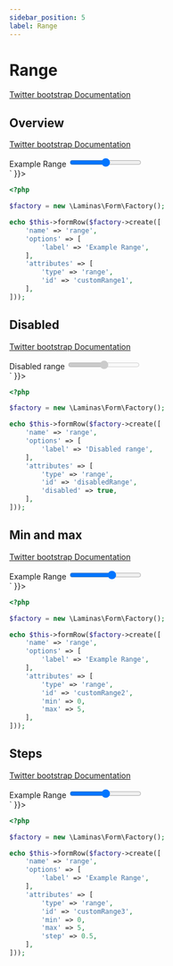 ```yaml
---
sidebar_position: 5
label: Range
---
```



# Range

[Twitter bootstrap Documentation](https://getbootstrap.com/docs/5.3/forms/range)

## Overview

[Twitter bootstrap Documentation](https://getbootstrap.com/docs/5.3/forms/range/#overview)

<Tabs>
<TabItem value="result" label="Result" default>
  <HtmlCode bootstrapVersion="5.3">
      <div dangerouslySetInnerHTML={{ __html: `<div class="mb-3">
    <label class="form-label" for="customRange1">Example Range</label>
    <input class="form-range" id="customRange1" name="range" type="range" value="">
</div>` }}></div>
  </HtmlCode>
</TabItem>
<TabItem value="source" label="Source">

```php
<?php

$factory = new \Laminas\Form\Factory();

echo $this->formRow($factory->create([
    'name' => 'range',
    'options' => [
        'label' => 'Example Range',
    ],
    'attributes' => [
        'type' => 'range',
        'id' => 'customRange1',
    ],
]));
```

</TabItem>
</Tabs>

## Disabled

[Twitter bootstrap Documentation](https://getbootstrap.com/docs/5.3/forms/range/#disabled)

<Tabs>
<TabItem value="result" label="Result" default>
  <HtmlCode bootstrapVersion="5.3">
      <div dangerouslySetInnerHTML={{ __html: `<div class="mb-3">
    <label class="form-label" for="disabledRange">Disabled range</label>
    <input class="form-range" disabled id="disabledRange" name="range" type="range" value="">
</div>` }}></div>
  </HtmlCode>
</TabItem>
<TabItem value="source" label="Source">

```php
<?php

$factory = new \Laminas\Form\Factory();

echo $this->formRow($factory->create([
    'name' => 'range',
    'options' => [
        'label' => 'Disabled range',
    ],
    'attributes' => [
        'type' => 'range',
        'id' => 'disabledRange',
        'disabled' => true,
    ],
]));
```

</TabItem>
</Tabs>

## Min and max

[Twitter bootstrap Documentation](https://getbootstrap.com/docs/5.3/forms/range/#min-and-max)

<Tabs>
<TabItem value="result" label="Result" default>
  <HtmlCode bootstrapVersion="5.3">
      <div dangerouslySetInnerHTML={{ __html: `<div class="mb-3">
    <label class="form-label" for="customRange2">Example Range</label>
    <input class="form-range" id="customRange2" max="5" min="0" name="range" type="range" value="">
</div>` }}></div>
  </HtmlCode>
</TabItem>
<TabItem value="source" label="Source">

```php
<?php

$factory = new \Laminas\Form\Factory();

echo $this->formRow($factory->create([
    'name' => 'range',
    'options' => [
        'label' => 'Example Range',
    ],
    'attributes' => [
        'type' => 'range',
        'id' => 'customRange2',
        'min' => 0,
        'max' => 5,
    ],
]));
```

</TabItem>
</Tabs>

## Steps

[Twitter bootstrap Documentation](https://getbootstrap.com/docs/5.3/forms/range/#steps)

<Tabs>
<TabItem value="result" label="Result" default>
  <HtmlCode bootstrapVersion="5.3">
      <div dangerouslySetInnerHTML={{ __html: `<div class="mb-3">
    <label class="form-label" for="customRange3">Example Range</label>
    <input class="form-range" id="customRange3" max="5" min="0" name="range" step="0.5" type="range" value="">
</div>` }}></div>
  </HtmlCode>
</TabItem>
<TabItem value="source" label="Source">

```php
<?php

$factory = new \Laminas\Form\Factory();

echo $this->formRow($factory->create([
    'name' => 'range',
    'options' => [
        'label' => 'Example Range',
    ],
    'attributes' => [
        'type' => 'range',
        'id' => 'customRange3',
        'min' => 0,
        'max' => 5,
        'step' => 0.5,
    ],
]));
```

</TabItem>
</Tabs>

